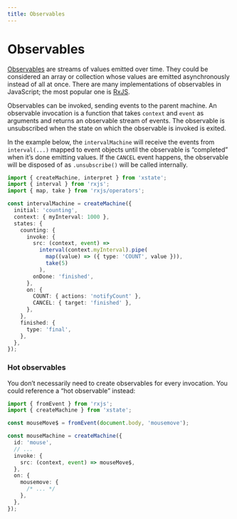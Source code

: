 ```yaml
---
title: Observables
---
```


# Observables

<!-- deps: ["actors"] -->

[Observables](https://github.com/tc39/proposal-observable) are streams of values emitted over time. They could be considered an array or collection whose values are emitted asynchronously instead of all at once. There are many implementations of observables in JavaScript; the most popular one is [RxJS](https://github.com/ReactiveX/rxjs).

Observables can be invoked, sending events to the parent machine. An observable invocation is a function that takes `context` and `event` as arguments and returns an observable stream of events. The observable is unsubscribed when the state on which the observable is invoked is exited.

In the example below, the `intervalMachine` will receive the events from `interval(...)` mapped to event objects until the observable is “completed” when it’s done emitting values. If the `CANCEL` event happens, the observable will be disposed of as `.unsubscribe()` will be called internally.

```ts twoslash
import { createMachine, interpret } from 'xstate';
import { interval } from 'rxjs';
import { map, take } from 'rxjs/operators';

const intervalMachine = createMachine({
  initial: 'counting',
  context: { myInterval: 1000 },
  states: {
    counting: {
      invoke: {
        src: (context, event) =>
          interval(context.myInterval).pipe(
            map((value) => ({ type: 'COUNT', value })),
            take(5)
          ),
        onDone: 'finished',
      },
      on: {
        COUNT: { actions: 'notifyCount' },
        CANCEL: { target: 'finished' },
      },
    },
    finished: {
      type: 'final',
    },
  },
});
```

### Hot observables

You don’t necessarily need to create observables for every invocation. You could reference a “hot observable” instead:

```ts twoslash
import { fromEvent } from 'rxjs';
import { createMachine } from 'xstate';

const mouseMove$ = fromEvent(document.body, 'mousemove');

const mouseMachine = createMachine({
  id: 'mouse',
  // ...
  invoke: {
    src: (context, event) => mouseMove$,
  },
  on: {
    mousemove: {
      /* ... */
    },
  },
});
```
